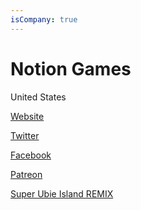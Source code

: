 ```yaml
---
isCompany: true
---
```


# Notion Games

<Location>

United States

</Location>

<Website>

[Website](http://notiongames.com)

[Twitter](https://twitter.com/NotionGamesLLC)

[Facebook](https://www.facebook.com/NotionGames)

[Patreon](https://www.patreon.com/notiongames)

</Website>

<Games>

[Super Ubie Island REMIX](http://store.steampowered.com/app/405860)

</Games>
